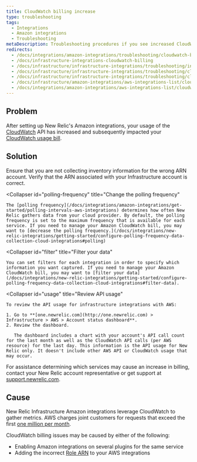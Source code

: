 ```yaml
---
title: CloudWatch billing increase
type: troubleshooting
tags:
  - Integrations
  - Amazon integrations
  - Troubleshooting
metaDescription: Troubleshooting procedures if you see increased CloudWatch billing with your infrastructure integration for AWS.
redirects:
  - /docs/integrations/amazon-integrations/troubleshooting/cloudwatch-billing-increase
  - /docs/infrastructure-integrations-cloudwatch-billing
  - /docs/infrastructure/infrastructure-integrations/troubleshooting/infrastructure-integrations-cloudwatch-billing
  - /docs/infrastructure/infrastructure-integrations/troubleshooting/cloudwatch-billing-issues
  - /docs/infrastructure/infrastructure-integrations/troubleshooting/cloudwatch-billing-increase
  - /docs/infrastructure/amazon-integrations/aws-integrations-list/cloudwatch-billing-increase
  - /docs/integrations/amazon-integrations/aws-integrations-list/cloudwatch-billing-increase
---
```


## Problem

After setting up New Relic's Amazon integrations, your usage of the [CloudWatch](https://aws.amazon.com/cloudwatch/) API has increased and subsequently impacted your [CloudWatch usage bill](https://aws.amazon.com/cloudwatch/pricing/).

## Solution

<CollapserGroup>
  <Collapser
    id="arn"
    title="Verify your Infrastructure account's ARN"
  >
    Ensure that you are not collecting inventory information for the wrong ARN account. Verify that the ARN associated with your Infrastructure account is correct.
  </Collapser>

  <Collapser
    id="polling-frequency"
    title="Change the polling frequency"
  >
    The [polling frequency](/docs/integrations/amazon-integrations/get-started/polling-intervals-aws-integrations) determines how often New Relic gathers data from your cloud provider. By default, the polling frequency is set to the maximum frequency that is available for each service. If you need to manage your Amazon CloudWatch bill, you may want to [decrease the polling frequency.](/docs/integrations/new-relic-integrations/getting-started/configure-polling-frequency-data-collection-cloud-integrations#polling)
  </Collapser>

  <Collapser
    id="filter"
    title="Filter your data"
  >
    You can set filters for each integration in order to specify which information you want captured. If you need to manage your Amazon CloudWatch bill, you may want to [filter your data](/docs/integrations/new-relic-integrations/getting-started/configure-polling-frequency-data-collection-cloud-integrations#filter-data).
  </Collapser>

  <Collapser
    id="usage"
    title="Review API usage"
  >
    To review the API usage for infrastructure integrations with AWS:

    1. Go to **[one.newrelic.com](http://one.newrelic.com) > Infrastructure > AWS > Account status dashboard**.
    2. Review the dashboard.

       The dashboard includes a chart with your account's API call count for the last month as well as the CloudWatch API calls (per AWS resource) for the last day. This information is the API usage for New Relic only. It doesn't include other AWS API or CloudWatch usage that may occur.
  </Collapser>
</CollapserGroup>

For assistance determining which services may cause an increase in billing, contact your New Relic account representative or get support at [support.newrelic.com](https://support.newrelic.com/).

## Cause

New Relic Infrastructure Amazon integrations leverage CloudWatch to gather metrics. AWS charges joint customers for requests that exceed the first [one million per month](http://docs.aws.amazon.com/AmazonCloudWatch/latest/monitoring/cloudwatch_limits.html).

CloudWatch billing issues may be caused by either of the following:

* Enabling Amazon integrations on several plugins for the same service
* Adding the incorrect [Role ARN](http://docs.aws.amazon.com/general/latest/gr/aws-arns-and-namespaces.html) to your AWS integrations
